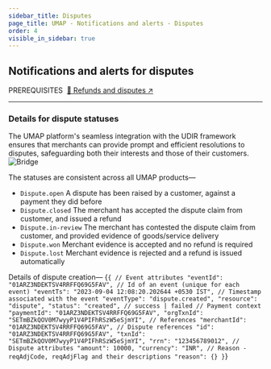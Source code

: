 ```yaml
---
sidebar_title: Disputes
page_title: UMAP - Notifications and alerts - Disputes
order: 4
visible_in_sidebar: true
---
```


## Notifications and alerts for disputes

<Text size="small" weight="600">
    PREREQUISITES&nbsp;
</Text>
<a href="/payments/umap/refunds-disputes" target="_self">🌟 Refunds and disputes ↗</a>

<hr class="primary" />

### Details for dispute statuses
The UMAP platform's seamless integration with the UDIR framework ensures that merchants can provide prompt and efficient resolutions to disputes, safeguarding both their interests and those of their customers. 
<img
    src="https://storage.googleapis.com/strapi-assets/latest/Frame_73/Frame_73.png"
    alt="Bridge"
/>

The statuses are consistent across all UMAP products—
<Text>
    <ul>
        <li><code>Dispute.open</code>&nbsp;A dispute has been raised by a customer, against a payment they did before</li>
        <li><code>Dispute.closed</code>&nbsp;The merchant has accepted the dispute claim from customer, and issued a refund</li>
        <li><code>Dispute.in-review</code>&nbsp;The merchant has contested the dispute claim from customer, and provided evidence of goods/service delivery</li>
        <li><code>Dispute.won</code>&nbsp;Merchant evidence is accepted and no refund is required</li>
        <li><code>Dispute.lost</code>&nbsp;Merchant evidence is rejected and a refund is issued automatically</li>
    </ul>
</Text>

Details of dispute creation—
<CodeBlockWithCopy language="json">
{`{
   // Event attributes
   "eventId": "01ARZ3NDEKTSV4RRFFQ69G5FAV", // Id of an event (unique for each event)
   "eventTs": "2023-09-04 12:08:20.202644 +0530 IST", // Timestamp associated with the event
   "eventType": "dispute.created",
   "resource": "dispute",
   "status": "created", // success | failed
   // Payment context
   "paymentId": "01ARZ3NDEKTSV4RRFFQ69G5FAV",
   "orgTxnId": "SETmBZkQOV0M7wyyP1V4PIFhRSzW5eSjmYI",
   // References
   "merchantId": "01ARZ3NDEKTSV4RRFFQ69G5FAV",
   // Dispute references
   "id": "01ARZ3NDEKTSV4RRFFQ69G5FAV",
   "txnId": "SETmBZkQOV0M7wyyP1V4PIFhRSzW5eSjmYI",
   "rrn": "123456789012",
   // Dispute attributes
   "amount": 10000,
   "currency": "INR",
   // Reason - reqAdjCode, reqAdjFlag and their descriptions
   "reason": {}
}`}
</CodeBlockWithCopy>
